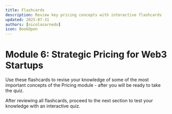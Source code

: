 ```yaml
---
title: Flashcards
description: Review key pricing concepts with interactive flashcards
updated: 2025-07-31
authors: [nicolasarnedo]
icon: BookOpen
---
```


# Module 6: Strategic Pricing for Web3 Startups

Use these flashcards to revise your knowledge of some of the most important concepts of the Pricing module - after you will be ready to take the quiz.

<Flashcard flashcardSetId="pricing-strategies" quizUrl="/codebase-entrepreneur-academy/go-to-market/06-pricing/10-quiz" />

<div className="mt-8 p-4 border border-border rounded-lg bg-muted/30">
    <p className="text-sm text-muted-foreground flex items-center gap-2">
        <HelpCircle className="h-4 w-4" />
        <span>After reviewing all flashcards, proceed to the next section to test your knowledge with an interactive quiz.</span>
    </p>
</div>
